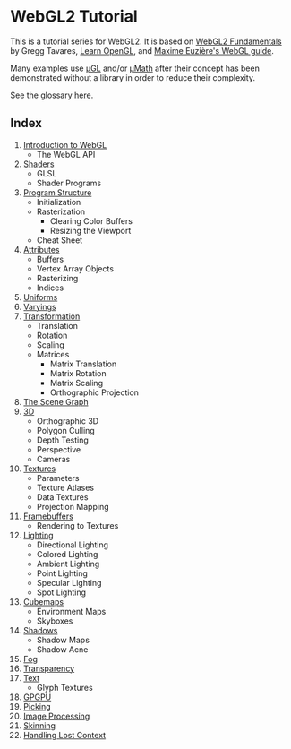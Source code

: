 # WebGL2 Tutorial

This is a tutorial series for WebGL2. It is based on [WebGL2 Fundamentals](https://webgl2fundamentals.org/) by Gregg Tavares, [Learn OpenGL](https://learnopengl.com/), and [Maxime Euzière's WebGL guide](https://xem.github.io/articles/webgl-guide.html).

Many examples use [μGL](https://ugl.lakuna.pw/) and/or [μMath](https://umath.lakuna.pw/) after their concept has been demonstrated without a library in order to reduce their complexity.

See the glossary [here](/a/webgl/glossary).

## Index

1. [Introduction to WebGL](/a/webgl/introduction)
   - The WebGL API
2. [Shaders](/a/webgl/shaders)
   - GLSL
   - Shader Programs
3. [Program Structure](/a/webgl/program-structure)
   - Initialization
   - Rasterization
     - Clearing Color Buffers
     - Resizing the Viewport
   - Cheat Sheet
4. [Attributes](/a/webgl/attributes)
   - Buffers
   - Vertex Array Objects
   - Rasterizing
   - Indices
5. [Uniforms](/a/webgl/uniforms)
6. [Varyings](/a/webgl/varyings)
7. [Transformation](/a/webgl/transformation)
   - Translation
   - Rotation
   - Scaling
   - Matrices
     - Matrix Translation
     - Matrix Rotation
     - Matrix Scaling
     - Orthographic Projection
8. [The Scene Graph](/a/webgl/scene-graph)
9. [3D](/a/webgl/3d)
   - Orthographic 3D
   - Polygon Culling
   - Depth Testing
   - Perspective
   - Cameras
10. [Textures](/a/webgl/textures)
    - Parameters
    - Texture Atlases
    - Data Textures
    - Projection Mapping
11. [Framebuffers](/a/webgl/framebuffers)
    - Rendering to Textures
12. [Lighting](/a/webgl/lighting)
    - Directional Lighting
    - Colored Lighting
    - Ambient Lighting
    - Point Lighting
    - Specular Lighting
    - Spot Lighting
13. [Cubemaps](/a/webgl/cubemaps)
    - Environment Maps
    - Skyboxes
14. [Shadows](/a/webgl/shadows)
    - Shadow Maps
    - Shadow Acne
15. [Fog](/a/webgl/fog)
16. [Transparency](/a/webgl/transparency)
17. [Text](/a/webgl/text)
    - Glyph Textures
18. [GPGPU](/a/webgl/gpgpu)
19. [Picking](/a/webgl/picking)
20. [Image Processing](/a/webgl/image-processing)
21. [Skinning](/a/webgl/skinning)
22. [Handling Lost Context](/a/webgl/lost-context)
